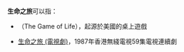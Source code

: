 '''生命之旅'''可以指：
* {{le|生命之旅 (桌上遊戲)|The Game of Life}}（The Game of Life），起源於美國的桌上遊戲
* [[生命之旅_(電視劇)|生命之旅 (電視劇)]]，1987年香港無綫電視59集電視連續劇
{{Disambiguation|cat=四字消歧義}}